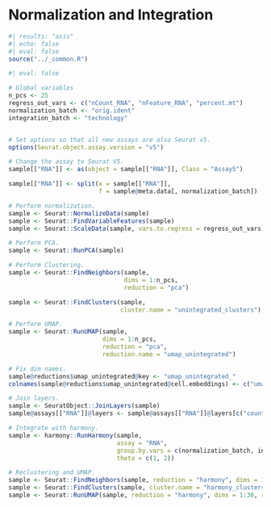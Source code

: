 # Normalization and Integration {.unnumbered}

```r
#| results: "asis"
#| echo: false
#| eval: false
source("../_common.R")
```

```r
#| eval: false

# Global variables
n_pcs <- 25
regress_out_vars <- c("nCount_RNA", "nFeature_RNA", "percent.mt")
normalization_batch <- "orig.ident"
integration_batch <- "technology"


# Set options so that all new assays are also Seurat v5.
options(Seurat.object.assay.version = "v5")

# Change the assay to Seurat V5.
sample[["RNA"]] <- as(object = sample[["RNA"]], Class = "Assay5")

sample[["RNA"]] <- split(x = sample[["RNA"]], 
                         f = sample@meta.data[, normalization_batch])

# Perform normalization.
sample <- Seurat::NormalizeData(sample)
sample <- Seurat::FindVariableFeatures(sample)
sample <- Seurat::ScaleData(sample, vars.to.regress = regress_out_vars)

# Perform PCA.
sample <- Seurat::RunPCA(sample)

# Perform Clustering.
sample <- Seurat::FindNeighbors(sample, 
                                dims = 1:n_pcs, 
                                reduction = "pca")

sample <- Seurat::FindClusters(sample,  
                               cluster.name = "unintegrated_clusters")

# Perform UMAP.
sample <- Seurat::RunUMAP(sample, 
                          dims = 1:n_pcs, 
                          reduction = "pca", 
                          reduction.name = "umap_unintegrated")

# Fix dim names.
sample@reductions$umap_unintegrated@key <- "umap_unintegrated_"
colnames(sample@reductions$umap_unintegrated@cell.embeddings) <- c("umap_unintegrated_1", "umap_unintegrated_2")

# Join layers.
sample <- SeuratObject::JoinLayers(sample)
sample@assays[["RNA"]]@layers <- sample@assays[["RNA"]]@layers[c("counts", "data", "scale.data")]

# Integrate with harmony.
sample <- harmony::RunHarmony(sample,
                              assay = "RNA",
                              group.by.vars = c(normalization_batch, integration_batch),
                              theta = c(1, 2))

# Reclustering and UMAP.
sample <- Seurat::FindNeighbors(sample, reduction = "harmony", dims = 1:30)
sample <- Seurat::FindClusters(sample, cluster.name = "harmony_clusters")
sample <- Seurat::RunUMAP(sample, reduction = "harmony", dims = 1:30, reduction.name = "umap.harmony", reduction.key = "UMAPHARMONY_")
```


